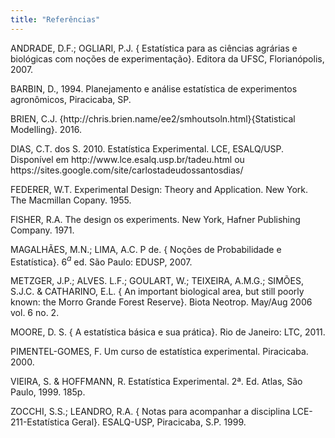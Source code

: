 ```yaml
---
title: "Referências"
---
```


ANDRADE, D.F.; OGLIARI, P.J. { Estatística para as ciências agrárias e biológicas com noções de experimentação}. Editora da UFSC, Florianópolis, 2007.

BARBIN, D., 1994. Planejamento e análise estatística de experimentos agronômicos, Piracicaba, SP. 

BRIEN, C.J. {http://chris.brien.name/ee2/smhoutsoln.html}{Statistical Modelling}. 2016.

DIAS, C.T. dos S. 2010. Estatística Experimental. LCE, ESALQ/USP. Disponível em http://www.lce.esalq.usp.br/tadeu.html ou https://sites.google.com/site/carlostadeudossantosdias/

FEDERER, W.T. Experimental Design: Theory and Application. New York. The Macmillan Copany. 1955.
			
FISHER, R.A. The design os experiments. New York, Hafner Publishing Company. 1971.

MAGALHÃES, M.N.; LIMA, A.C. P de. { Noções de Probabilidade e Estatística}. 6$^a$
ed. São Paulo: EDUSP, 2007.

METZGER, J.P.; ALVES. L.F.; GOULART, W.; TEIXEIRA, A.M.G.; SIMÕES, S.J.C. \& CATHARINO, E.L. { An important biological area, but still poorly known: the Morro Grande Forest Reserve}. Biota Neotrop. May/Aug 2006 vol. 6 no. 2.

MOORE, D. S. { A estatística básica e sua prática}. Rio de Janeiro: LTC, 2011.

PIMENTEL-GOMES, F. Um curso de estatística experimental. Piracicaba. 2000.

VIEIRA, S. & HOFFMANN, R. Estatística Experimental. 2ª. Ed. Atlas, São Paulo, 1999. 185p.

ZOCCHI, S.S.; LEANDRO, R.A. { Notas para acompanhar a disciplina LCE-211-Estatística Geral}. ESALQ-USP, Piracicaba, S.P. 1999.








